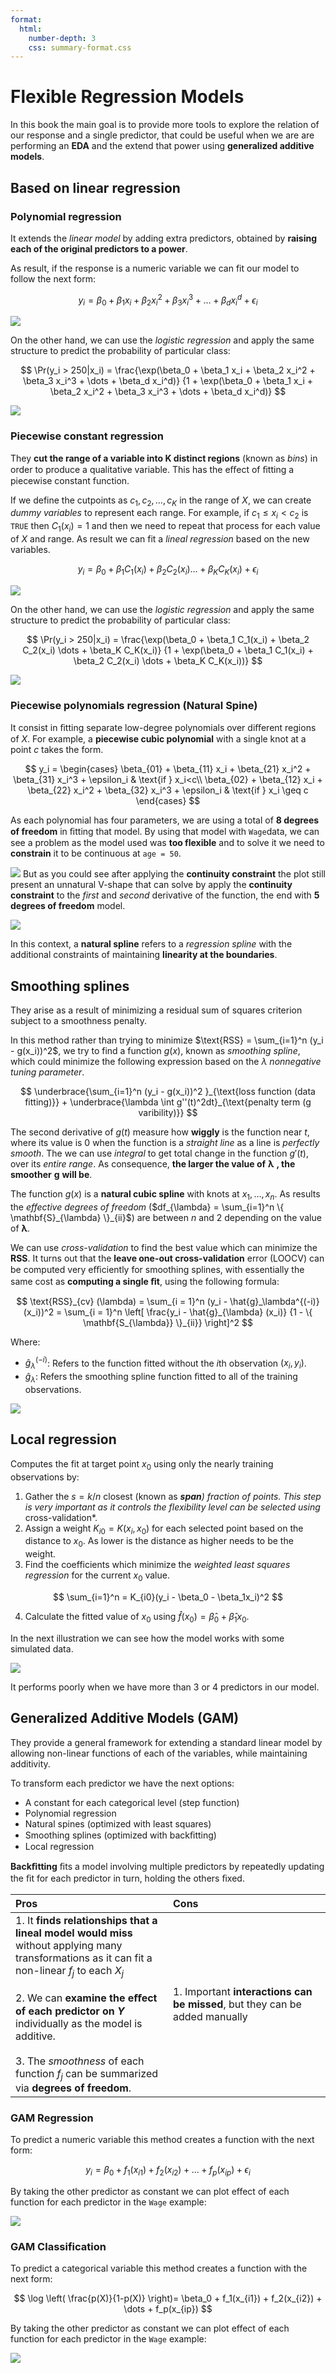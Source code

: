 ```yaml
---
format:
  html:
    number-depth: 3
    css: summary-format.css
---
```


# Flexible Regression Models

In this book the main goal is to provide more tools to explore the relation of our response and a single predictor, that could be useful when we are are performing an **EDA** and the extend that power using **generalized additive models**.

## Based on linear regression

### Polynomial regression 

It extends the *linear model* by adding extra predictors, obtained by **raising each of the original predictors to a power**. 

As result, if the response is a numeric variable we can fit our model to follow the next form:

$$
y_i = \beta_0 + \beta_1 x_i + \beta_2 x_i^2 + \beta_3 x_i^3 + \dots + \beta_d x_i^d + \epsilon_i
$$


![](img/35-polynomial-4degree-regression.png){fig-align="center"}

On the other hand, we can use the *logistic regression* and apply the same structure to predict the probability of particular class:

$$
\Pr(y_i > 250|x_i) = \frac{\exp(\beta_0 + \beta_1 x_i + \beta_2 x_i^2 + \beta_3 x_i^3 + \dots + \beta_d x_i^d)}
                          {1 + \exp(\beta_0 + \beta_1 x_i + \beta_2 x_i^2 + \beta_3 x_i^3 + \dots + \beta_d x_i^d)}
$$

![](img/36-polynomial-4degree-logistic-regression.png){fig-align="center"}

### Piecewise constant regression

They **cut the range of a variable into K distinct regions** (known as *bins*) in order to produce a qualitative variable. This has the eﬀect of ﬁtting a piecewise constant function.

If we define the cutpoints as $c_1, c_2, \dots, c_K$ in the range of *X*, we can create *dummy variables* to represent each range. For example, if $c_1 \leq x_i < c_2$ is `TRUE` then $C_1(x_i) = 1$ and then we need to repeat that process for each value of $X$ and range. As result we can fit a *lineal regression* based on the new variables.

$$
y_i = \beta_0 + \beta_1 C_1(x_i) + \beta_2 C_2(x_i)  \dots + \beta_K C_K(x_i) + \epsilon_i
$$

![](img/37-step-function-regression.png){fig-align="center"}

On the other hand, we can use the *logistic regression* and apply the same structure to predict the probability of particular class:

$$
\Pr(y_i > 250|x_i) = \frac{\exp(\beta_0 + \beta_1 C_1(x_i) + \beta_2 C_2(x_i)  \dots + \beta_K C_K(x_i)}
                          {1 + \exp(\beta_0 + \beta_1 C_1(x_i) + \beta_2 C_2(x_i)  \dots + \beta_K C_K(x_i))}
$$

![](img/38-step-function-logistic-regression.png){fig-align="center"}

### Piecewise polynomials regression (Natural Spine)

It consist in ﬁtting separate low-degree polynomials over diﬀerent regions of *X*. For example, a **piecewise cubic polynomial** with a single knot at a point *c* takes the form.

$$
y_i =
  \begin{cases}
    \beta_{01} + \beta_{11} x_i + \beta_{21} x_i^2 + \beta_{31} x_i^3 + \epsilon_i &  \text{if } x_i<c\\
    \beta_{02} + \beta_{12} x_i + \beta_{22} x_i^2 + \beta_{32} x_i^3 + \epsilon_i &  \text{if } x_i \geq c
  \end{cases}
$$

As each polynomial has four parameters, we are using a total of **8 degrees of freedom** in ﬁtting that model. By using that model with `Wage`data, we can see a problem as the model used was **too flexible** and to solve it we need to **constrain** it to be continuous at `age = 50`. 

![](img/39-piecewise-cubic-example.png){fig-align="center"}
But as you could see after applying the **continuity constraint** the plot still present an unnatural V-shape that can solve by apply the **continuity constraint** to the *first* and *second* derivative of the function, the end with **5 degrees of freedom** model.

![](img/40-constrained-piecewise-cubic-example.png){fig-align="center"}
 
In this context, a **natural spline** refers to a *regression spline* with the additional constraints of maintaining **linearity at the boundaries**. 


## Smoothing splines

They arise as a result of minimizing a residual sum of squares criterion subject to a smoothness penalty.

In this method rather than  trying to minimize $\text{RSS} = \sum_{i=1}^n (y_i - g(x_i))^2$, we try to find a function $g(x)$, known as *smoothing spline*, which could minimize the following expression based on the $\lambda$ *nonnegative tuning parameter*.

$$
\underbrace{\sum_{i=1}^n (y_i - g(x_i))^2 }_{\text{loss function (data fitting)}} + 
\underbrace{\lambda \int g''(t)^2dt}_{\text{penalty term (g varibility)}}
$$

The second derivative of $g(t)$ measure how **wiggly** is the function near $t$, where its value is $0$ when the function is a *straight line* as a line is *perfectly smooth*. The we can use *integral* to get total change in the function $g'(t)$, over its *entire range*. As consequence, **the larger the value of** $\mathbf{\lambda}$ **, the smoother** $\mathbf{g}$ **will be**.


::: {.callout-note}
The function $g(x)$ is a **natural cubic spline** with knots at $x_1, \dots ,x_n$. As results the *effective degrees of freedom* ($df_{\lambda} = \sum_{i=1}^n \{ \mathbf{S}_{\lambda} \}_{ii}$) are between $n$ and $2$ depending on the value of $\mathbf{\lambda}$.
:::

We can use *cross-validation* to find the best value which can minimize the **RSS**. It turns out that the **leave one-out cross-validation** error (LOOCV) can be computed very eﬃciently
for smoothing splines, with essentially the same cost as **computing a single ﬁt**, using the following formula:

$$
\text{RSS}_{cv} (\lambda) = \sum_{i = 1}^n (y_i - \hat{g}_\lambda^{(-i)} (x_i))^2 = 
                            \sum_{i = 1}^n \left[ \frac{y_i - \hat{g}_{\lambda} (x_i)}
                                                       {1 - \{ \mathbf{S_{\lambda}} \}_{ii}} 
                                           \right]^2
$$

Where:

- $\hat{g}_\lambda^{(-i)}$: Refers to the function fitted without the *i*th observation $(x_i, y_i)$.
- $\hat{g}_\lambda$: Refers the smoothing spline function ﬁtted to all of the training observations.

![](img/41-smoothing-splines-example.png){fig-align="center"}

## Local regression

Computes the fit at target point $x_0$ using only the nearly training observations by:

1. Gather the $s=k/n$ closest (known as ***span**) fraction of points. This step is very important as it controls the flexibility level can be selected using *cross-validation*.
2. Assign a weight $K_{i0} = K(x_i, x_0)$ for each selected point based on the distance to $x_0$. As lower is the distance as higher needs to be the weight.
3. Find the coefficients which minimize the *weighted least squares regression* for the current $x_0$ value.

$$
\sum_{i=1}^n = K_{i0}(y_i - \beta_0 - \beta_1x_i)^2
$$


4. Calculate the fitted value of $x_0$ using $\hat{f}(x_0) = \hat{\beta}_0 + \hat{\beta}_1x_0$.

In the next illustration we can see how the model works with some simulated data.

![](img/42-local_regression.png){fig-align="center"}


::: {.callout-note}
It performs poorly when we have more than 3 or 4 predictors in our model.
:::

## Generalized Additive Models (GAM)

They provide a general framework for extending a standard linear model by allowing non-linear functions of each of the variables, while maintaining additivity.

To transform each predictor we have the next options:

- A constant for each categorical level (step function)
- Polynomial regression
- Natural spines (optimized with least squares)
- Smoothing splines (optimized with backﬁtting)
- Local regression

::: {.callout-note}
**Backﬁtting** ﬁts a model involving multiple predictors by repeatedly updating the ﬁt for each predictor in turn, holding the others ﬁxed.
:::

|Pros|Cons|
|:---|:---|
|1. It **finds relationships that a lineal model would miss** without applying many transformations as it can fit a non-linear $f_j$ to each $X_j$ <br> <br> 2. We can **examine the eﬀect of each predictor on $Y$** individually as the model is additive. <br> <br> 3. The *smoothness* of each function $f_j$ can be summarized via **degrees of freedom**.|1. Important **interactions can be missed**, but they can be added manually|


### GAM Regression

To predict a numeric variable this method creates a function with the next form:

$$
y_i = \beta_0 + f_1(x_{i1}) + f_2(x_{i2}) + \dots + f_p(x_{ip}) + \epsilon_i
$$

By taking the other predictor as constant we can plot effect of each function for each predictor in the `Wage` example:

![](img/43-gam-regression.png){fig-align="center"}

### GAM Classification

To predict a categorical variable this method creates a function with the next form:

$$
\log \left( \frac{p(X)}{1-p(X)} \right)= \beta_0 + f_1(x_{i1}) + f_2(x_{i2}) + \dots + f_p(x_{ip})
$$

By taking the other predictor as constant we can plot effect of each function for each predictor in the `Wage` example:

![](img/44-gam-classification.png){fig-align="center"}

